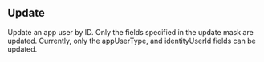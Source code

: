 ## Update

Update an app user by ID. Only the fields specified in the update mask are updated.
 Currently, only the appUserType, and identityUserId fields can be updated.